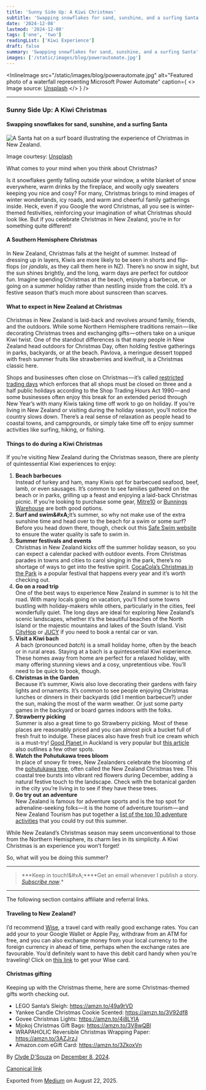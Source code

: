 ```yaml
---
title: 'Sunny Side Up: A Kiwi Christmas'
subtitle: 'Swapping snowflakes for sand, sunshine, and a surfing Santa'
date: '2024-12-08'
lastmod: '2024-12-08'
tags: ['one', 'two']
readingList: ['Kiwi Experience']
draft: false
summary: 'Swapping snowflakes for sand, sunshine, and a surfing Santa'
images: ['/static/images/blog/powerautomate.jpg']
---
```


<InlineImage
  src="/static/images/blog/powerautomate.jpg"
  alt="Featured photo of a waterfall representing Microsoft Power Automate"
  caption={
    <>
      Image source: <a href="https://unsplash.com/photos/waAAaeC9hns">Unsplash</a>
    </>
  }
/>

---

### Sunny Side Up: A Kiwi Christmas

#### Swapping snowflakes for sand, sunshine, and a surfing Santa

![A Santa hat on a surf board illustrating the experience of Christmas in New Zealand.](https://cdn-images-1.medium.com/max/800/1*WVzcrYFEEUHUNLad6PSCwQ.jpeg)

Image courtesy: [Unsplash](https://unsplash.com/photos/santa-hat-on-rack-9AElxnfszHI)

What comes to your mind when you think about Christmas?

Is it snowflakes gently falling outside your window, a white blanket of snow everywhere, warm drinks by the fireplace, and woolly ugly sweaters keeping you nice and cosy? For many, Christmas brings to mind images of winter wonderlands, icy roads, and warm and cheerful family gatherings inside. Heck, even if you Google the word Christmas, all you see is winter-themed festivities, reinforcing your imagination of what Christmas should look like. But if you celebrate Christmas in New Zealand, you’re in for something quite different!

#### A Southern Hemisphere Christmas

In New Zealand, Christmas falls at the height of summer. Instead of dressing up in layers, Kiwis are more likely to be seen in shorts and flip-flops (or _jandals_, as they call them here in NZ). There’s no snow in sight, but the sun shines brightly, and the long, warm days are perfect for outdoor fun. Imagine spending Christmas at the beach, enjoying a barbecue, or going on a summer holiday rather than nestling inside from the cold. It’s a festive season that’s much more about sunscreen than scarves.

#### What to expect in New Zealand at Christmas

Christmas in New Zealand is laid-back and revolves around family, friends, and the outdoors. While some Northern Hemisphere traditions remain — like decorating Christmas trees and exchanging gifts — others take on a unique Kiwi twist. One of the standout differences is that many people in New Zealand head outdoors for Christmas Day, often holding festive gatherings in parks, backyards, or at the beach. Pavlova, a meringue dessert topped with fresh summer fruits like strawberries and kiwifruit, is a Christmas classic here.

Shops and businesses often close on Christmas — it’s called [restricted trading days](https://www.employment.govt.nz/leave-and-holidays/public-holidays/restricted-trading-days-for-shops) which enforces that all shops must be closed on three and a half public holidays according to the Shop Trading Hours Act 1990 — and some businesses often enjoy this break for an extended period through New Year’s with many Kiwis taking time off work to go on holiday. If you’re living in New Zealand or visiting during the holiday season, you’ll notice the country slows down. There’s a real sense of relaxation as people head to coastal towns, and campgrounds, or simply take time off to enjoy summer activities like surfing, hiking, or fishing.

#### Things to do during a Kiwi Christmas

If you’re visiting New Zealand during the Christmas season, there are plenty of quintessential Kiwi experiences to enjoy:

1. **Beach barbecues**\
   Instead of turkey and ham, many Kiwis opt for barbecued seafood, beef, lamb, or even sausages. It’s common to see families gathered on the beach or in parks, grilling up a feast and enjoying a laid-back Christmas picnic. If you’re looking to purchase some gear, [Mitre10](https://www.mitre10.co.nz/shop/outdoor-bbq/bbqs-accessories) or [Bunnings Warehouse](https://www.bunnings.co.nz/products/outdoor-living/barbecue) are both good options.
2. **Surf and swim\&#xA;**&#x49;t’s summer, so why not make use of the extra sunshine time and head over to the beach for a swim or some surf? Before you head down there, though, check out this [Safe Swim website](https://www.safeswim.org.nz/) to ensure the water quality is safe to swim in.
3. **Summer festivals and events**\
   Christmas in New Zealand kicks off the summer holiday season, so you can expect a calendar packed with outdoor events. From Christmas parades in towns and cities to carol singing in the park, there’s no shortage of ways to get into the festive spirit. [CocaCola’s Christmas in the Park](https://christmasinthepark.coke.co.nz/christmas-in-the-park) is a popular festival that happens every year and it’s worth checking out.
4. **Go on a road trip**\
   One of the best ways to experience New Zealand in summer is to hit the road. With many locals going on vacation, you’ll find some towns bustling with holiday-makers while others, particularly in the cities, feel wonderfully quiet. The long days are ideal for exploring New Zealand’s scenic landscapes, whether it’s the beautiful beaches of the North Island or the majestic mountains and lakes of the South Island. Visit [CityHop](https://www.cityhop.co.nz/) or [JUCY](https://www.jucy.com/nz/en) if you need to book a rental car or van.
5. **Visit a Kiwi bach**\
   A bach (pronounced _batch_) is a small holiday home, often by the beach or in rural areas. Staying at a bach is a quintessential Kiwi experience. These homes away from home are perfect for a relaxed holiday, with many offering stunning views and a cosy, unpretentious vibe.**&#x20;**&#x59;ou’ll need to be quick to book, though.
6. **Christmas in the Garden**\
   Because it’s summer, Kiwis also love decorating their gardens with fairy lights and ornaments. It’s common to see people enjoying Christmas lunches or dinners in their backyards (did I mention barbecue?) under the sun, making the most of the warm weather. Or just some party games in the backyard or board games indoors with the folks.
7. **Strawberry picking**\
   Summer is also a great time to go Strawberry picking. Most of these places are reasonably priced and you can almost pick a bucket full of fresh fruit to indulge. These places also have fresh fruit ice cream which is a must-try! [Good Planet ](https://goodplanet.co.nz/pick-your-own)in Auckland is very popular but [this article](https://www.aucklandforkids.co.nz/the-best-places-to-go-strawberry-picking-in-auckland/) also outlines a few other spots.
8. **Watch the Pohutukawa trees bloom**\
   In place of snowy fir trees, New Zealanders celebrate the blooming of the [pohutukawa tree](https://www.doc.govt.nz/nature/native-plants/pohutukawa/), often called the New Zealand Christmas tree. This coastal tree bursts into vibrant red flowers during December, adding a natural festive touch to the landscape. Check with the botanical garden in the city you’re living in to see if they have these trees.
9. **Go try out an adventure**\
   New Zealand is famous for adventure sports and is the top spot for adrenaline-seeking folks — it is the home of adventure tourism — and New Zealand Tourism has put together a [list of the top 10 adventure activities](https://www.newzealand.com/nz/feature/new-zealand-must-do-top-10-adventure-experiences/) that you could try out this summer.

While New Zealand’s Christmas season may seem unconventional to those from the Northern Hemisphere, its charm lies in its simplicity. A Kiwi Christmas is an experience you won’t forget!

So, what will you be doing this summer?

---

> **\*Keep in touch!\&#xA;\*\***Get an email whenever I publish a story.&#x20;*[*Subscribe now*](https://clydedz.medium.com/subscribe)*.\*

---

The following section contains affiliate and referral links.

#### Traveling to New Zealand?

I’d recommend [Wise](https://wise.com/invite/ahpc/clyded54), a travel card with really good exchange rates. You can add your to your Google Wallet or Apple Pay, withdraw from an ATM for free, and you can also exchange money from your local currency to the foreign currency in ahead of time, perhaps when the exchange rates are favourable. You’d definitely want to have this debit card handy when you’re traveling! Click on [this link](https://wise.com/invite/ahpc/clyded54) to get your Wise card.

#### Christmas gifting

Keeping up with the Christmas theme, here are some Christmas-themed gifts worth checking out.

- LEGO Santa’s Sleigh: https://amzn.to/49a9rVD
- Yankee Candle Christmas Cookie Scented: https://amzn.to/3V92df8
- Govee Christmas Lights: https://amzn.to/4i8LYIA
- Mjokoj Christmas Gift Bags: https://amzn.to/3V8wQBl
- WRAPAHOLIC Reversible Christmas Wrapping Paper: https://amzn.to/3AZJrzJ
- Amazon.com eGift Card: https://amzn.to/3ZkoxVn

By [Clyde D'Souza](https://medium.com/@clydedz) on [December 8, 2024](https://medium.com/p/8159f14780d1).

[Canonical link](https://medium.com/@clydedz/sunny-side-up-a-kiwi-christmas-8159f14780d1)

Exported from [Medium](https://medium.com) on August 22, 2025.
